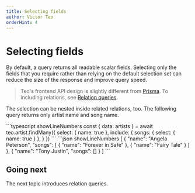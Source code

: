 ```yaml
---
title: Selecting fields
author: Victor Teo
orderHint: 4
---
```



# Selecting fields

By default, a query returns all readable scalar fields. Selecting only the
fields that you require rather than relying on the default selection set can
reduce the size of the response and improve query speed.

> Teo's frontend API design is slightly different from
> [Prisma](https://www.prisma.io/concepts/components/prisma-client/select-fields).
> To including relations, see
> [Relation queries](/concepts/components/teo-query-client/relation-queries).

The selection can be nested inside related relations, too. The following query
returns only artist name and song name.

<CodeResult name="HTTP response" defaultOpen={true}>
```typescript showLineNumbers
const { data: artists } = await teo.artist.findMany({
  select: {
    name: true
  },
  include: {
    songs: {
      select: {
        name: true
      }
    },
  }
})
```
```json showLineNumbers
[
  {
    "name": "Angela Peterson",
    "songs": [
      {
        "name": "Forever in Safe"
      },
      {
        "name": "Fairy Tale"
      }
    ]
  },
  {
    "name": "Tony Justin",
    "songs": []
  }
]
```
</CodeResult>

## Going next

The next topic introduces relation queries.

<PrevNext />
